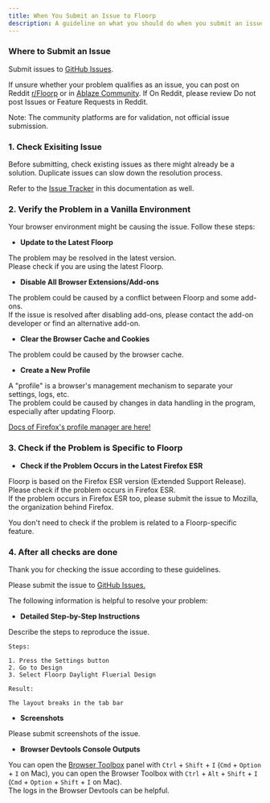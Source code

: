 ```yaml
---
title: When You Submit an Issue to Floorp
description: A guideline on what you should do when you submit an issue
---
```



### Where to Submit an Issue
Submit issues to [GitHub Issues](https://github.com/Floorp-Projects/Floorp/issues).

If unsure whether your problem qualifies as an issue, you can post on Reddit [r/Floorp](https://old.reddit.com/r/floorp) or in [Ablaze Community](https://discord.com/invite/f8NFWjx6Rt).
If On Reddit, please review Do not post Issues or Feature Requests in Reddit.

Note: The community platforms are for validation, not official issue submission.

### 1. Check Exisiting Issue
Before submitting, check existing issues as there might already be a solution.
Duplicate issues can slow down the resolution process.

Refer to the [Issue Tracker](docs/category/issue-tracker) in this documentation as well.

### 2. Verify the Problem in a Vanilla Environment
Your browser environment might be causing the issue. Follow these steps:
- **Update to the Latest Floorp**

The problem may be resolved in the latest version.\
Please check if you are using the latest Floorp.

- **Disable All Browser Extensions/Add-ons**

The problem could be caused by a conflict between Floorp and some add-ons.\
If the issue is resolved after disabling add-ons, please contact the add-on developer or find an alternative add-on.

- **Clear the Browser Cache and Cookies**

The problem could be caused by the browser cache.

- **Create a New Profile**

A "profile" is a browser's management mechanism to separate your settings, logs, etc.\
The problem could be caused by changes in data handling in the program, especially after updating Floorp.

[Docs of Firefox's profile manager are here!](https://support.mozilla.org/en-US/kb/profile-manager-create-remove-switch-firefox-profiles)

### 3. Check if the Problem is Specific to Floorp

- **Check if the Problem Occurs in the Latest Firefox ESR**

Floorp is based on the Firefox ESR version (Extended Support Release).\
Please check if the problem occurs in Firefox ESR.\
If the problem occurs in Firefox ESR too, please submit the issue to Mozilla, the organization behind Firefox.

You don't need to check if the problem is related to a Floorp-specific feature.

### 4. After all checks are done

Thank you for checking the issue according to these guidelines.

Please submit the issue to [GitHub Issues.](https://github.com/Floorp-Projects/Floorp/issues)

The following information is helpful to resolve your problem:

- **Detailed Step-by-Step Instructions**

Describe the steps to reproduce the issue.

```text
Steps:

1. Press the Settings button
2. Go to Design
3. Select Floorp Daylight Fluerial Design

Result:

The layout breaks in the tab bar
  ```

- **Screenshots**

Please submit screenshots of the issue.

- **Browser Devtools Console Outputs**

You can open the [Browser Toolbox](https://firefox-source-docs.mozilla.org/devtools-user/browser_toolbox/index.html) panel with `Ctrl` + `Shift` + `I` (`Cmd` + `Option` + `I` on Mac), you can open the Browser Toolbox with `Ctrl` + `Alt` + `Shift` + `I` (`Cmd` + `Option` + `Shift` + `I` on Mac).\
The logs in the Browser Devtools can be helpful.

<Support />